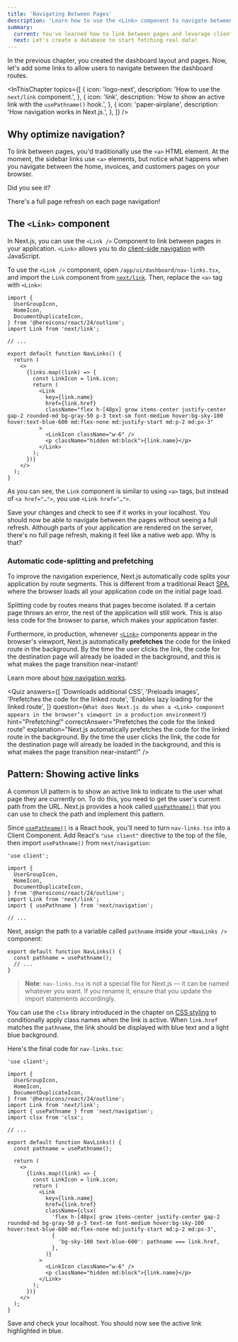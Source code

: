 ```yaml
---
title: 'Navigating Between Pages'
description: 'Learn how to use the <Link> component to navigate between pages.'
summary:
  current: You've learned how to link between pages and leverage client-side navigation in Next.js.
  next: Let's create a database to start fetching real data!
---
```


In the previous chapter, you created the dashboard layout and pages. Now, let's add some links to allow users to navigate between the dashboard routes.

<InThisChapter
  topics={[
    {
      icon: 'logo-next',
      description: 'How to use the <code>next/link</code> component.',
    },
    {
      icon: 'link',
      description:
        'How to show an active link with the <code>usePathname()</code> hook.',
    },
    {
      icon: 'paper-airplane',
      description: 'How navigation works in Next.js.',
    },
  ]}
/>

## Why optimize navigation?

To link between pages, you'd traditionally use the `<a>` HTML element. At the moment, the sidebar links use `<a>` elements, but notice what happens when you navigate between the home, invoices, and customers pages on your browser.

Did you see it?

There's a full page refresh on each page navigation!

## The `<Link>` component

In Next.js, you can use the `<Link />` Component to link between pages in your application. `<Link>` allows you to do [client-side navigation](/docs/app/building-your-application/routing/linking-and-navigating#how-routing-and-navigation-works) with JavaScript.

To use the `<Link />` component, open `/app/ui/dashboard/nav-links.tsx`, and import the `Link` component from [`next/link`](/docs/app/api-reference/components/link). Then, replace the `<a>` tag with `<Link>`:

```tsx filename="/app/ui/dashboard/nav-links.tsx" highglight={6,16,23}
import {
  UserGroupIcon,
  HomeIcon,
  DocumentDuplicateIcon,
} from '@heroicons/react/24/outline';
import Link from 'next/link';

// ...

export default function NavLinks() {
  return (
    <>
      {links.map((link) => {
        const LinkIcon = link.icon;
        return (
          <Link
            key={link.name}
            href={link.href}
            className="flex h-[48px] grow items-center justify-center gap-2 rounded-md bg-gray-50 p-3 text-sm font-medium hover:bg-sky-100 hover:text-blue-600 md:flex-none md:justify-start md:p-2 md:px-3"
          >
            <LinkIcon className="w-6" />
            <p className="hidden md:block">{link.name}</p>
          </Link>
        );
      })}
    </>
  );
}
```

As you can see, the `Link` component is similar to using `<a>` tags, but instead of `<a href="…">`, you use `<Link href="…">`.

Save your changes and check to see if it works in your localhost. You should now be able to navigate between the pages without seeing a full refresh. Although parts of your application are rendered on the server, there's no full page refresh, making it feel like a native web app. Why is that?

### Automatic code-splitting and prefetching

To improve the navigation experience, Next.js automatically code splits your application by route segments. This is different from a traditional React [SPA](https://nextjs.org/docs/app/building-your-application/upgrading/single-page-applications), where the browser loads all your application code on the initial page load.

Splitting code by routes means that pages become isolated. If a certain page throws an error, the rest of the application will still work. This is also less code for the browser to parse, which makes your application faster.

Furthermore, in production, whenever [`<Link>`](/docs/api-reference/next/link) components appear in the browser's viewport, Next.js automatically **prefetches** the code for the linked route in the background. By the time the user clicks the link, the code for the destination page will already be loaded in the background, and this is what makes the page transition near-instant!

Learn more about [how navigation works](/docs/app/building-your-application/routing/linking-and-navigating#how-routing-and-navigation-works).

<Quiz
  answers={[
    'Downloads additional CSS',
    'Preloads images',
    'Prefetches the code for the linked route',
    'Enables lazy loading for the linked route',
  ]}
  question={`What does Next.js do when a <Link> component appears in the browser’s viewport in a production environment?`}
  hint="Prefetching!"
  correctAnswer="Prefetches the code for the linked route"
  explanation="Next.js automatically prefetches the code for the linked route in the background. By the time the user clicks the link, the code for the destination page will already be loaded in the background, and this is what makes the page transition near-instant!"
/>

## Pattern: Showing active links

A common UI pattern is to show an active link to indicate to the user what page they are currently on. To do this, you need to get the user's current path from the URL. Next.js provides a hook called [`usePathname()`](/docs/app/api-reference/functions/use-pathname) that you can use to check the path and implement this pattern.

Since [`usePathname()`](https://nextjs.org/docs/app/api-reference/functions/use-pathname) is a React hook, you'll need to turn `nav-links.tsx` into a Client Component. Add React's `"use client"` directive to the top of the file, then import `usePathname()` from `next/navigation`:

```tsx filename="/app/ui/dashboard/nav-links.tsx" highglight={1,9}
'use client';

import {
  UserGroupIcon,
  HomeIcon,
  DocumentDuplicateIcon,
} from '@heroicons/react/24/outline';
import Link from 'next/link';
import { usePathname } from 'next/navigation';

// ...
```

Next, assign the path to a variable called `pathname` inside your `<NavLinks />` component:

```tsx filename="/app/ui/dashboard/nav-links.tsx" highglight={2}
export default function NavLinks() {
  const pathname = usePathname();
  // ...
}
```

> **Note**: `nav-links.tsx` is not a special file for Next.js — it can be named whatever you want. If you rename it, ensure that you update the import statements accordingly.

You can use the `clsx` library introduced in the chapter on [CSS styling](/learn/dashboard-app/css-styling) to conditionally apply class names when the link is active. When `link.href` matches the `pathname`, the link should be displayed with blue text and a light blue background.

Here's the final code for `nav-links.tsx`:

```tsx filename="/app/ui/dashboard/nav-links.tsx" highglight={10,25-30}
'use client';

import {
  UserGroupIcon,
  HomeIcon,
  DocumentDuplicateIcon,
} from '@heroicons/react/24/outline';
import Link from 'next/link';
import { usePathname } from 'next/navigation';
import clsx from 'clsx';

// ...

export default function NavLinks() {
  const pathname = usePathname();

  return (
    <>
      {links.map((link) => {
        const LinkIcon = link.icon;
        return (
          <Link
            key={link.name}
            href={link.href}
            className={clsx(
              'flex h-[48px] grow items-center justify-center gap-2 rounded-md bg-gray-50 p-3 text-sm font-medium hover:bg-sky-100 hover:text-blue-600 md:flex-none md:justify-start md:p-2 md:px-3',
              {
                'bg-sky-100 text-blue-600': pathname === link.href,
              },
            )}
          >
            <LinkIcon className="w-6" />
            <p className="hidden md:block">{link.name}</p>
          </Link>
        );
      })}
    </>
  );
}
```

Save and check your localhost. You should now see the active link highlighted in blue.
